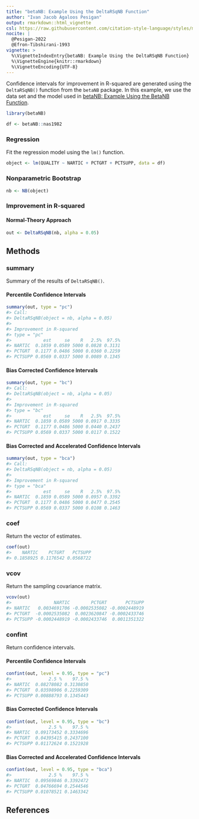 ```yaml
---
title: "betaNB: Example Using the DeltaRSqNB Function"
author: "Ivan Jacob Agaloos Pesigan"
output: rmarkdown::html_vignette
csl: https://raw.githubusercontent.com/citation-style-language/styles/master/apa.csl
nocite: |
  @Pesigan-2022
  @Efron-Tibshirani-1993
vignette: >
  %\VignetteIndexEntry{betaNB: Example Using the DeltaRSqNB Function}
  %\VignetteEngine{knitr::rmarkdown}
  %\VignetteEncoding{UTF-8}
---
```




Confidence intervals for
improvement in R-squared
are generated using
the `DeltaRSqNB()` function from the `betaNB` package.
In this example,
we use the data set and the model used in
[betaNB: Example Using the BetaNB Function](example-beta-nb.html).


``` r
library(betaNB)
```




``` r
df <- betaNB::nas1982
```

### Regression

Fit the regression model using the `lm()` function.


``` r
object <- lm(QUALITY ~ NARTIC + PCTGRT + PCTSUPP, data = df)
```

### Nonparametric Bootstrap


``` r
nb <- NB(object)
```

### Improvement in R-squared

#### Normal-Theory Approach


``` r
out <- DeltaRSqNB(nb, alpha = 0.05)
```

## Methods

### summary

Summary of the results of `DeltaRSqNB()`.

#### Percentile Confidence Intervals


``` r
summary(out, type = "pc")
#> Call:
#> DeltaRSqNB(object = nb, alpha = 0.05)
#> 
#> Improvement in R-squared
#> type = "pc"
#>            est     se    R   2.5%  97.5%
#> NARTIC  0.1859 0.0589 5000 0.0828 0.3131
#> PCTGRT  0.1177 0.0486 5000 0.0360 0.2259
#> PCTSUPP 0.0569 0.0337 5000 0.0089 0.1345
```

#### Bias Corrected Confidence Intervals


``` r
summary(out, type = "bc")
#> Call:
#> DeltaRSqNB(object = nb, alpha = 0.05)
#> 
#> Improvement in R-squared
#> type = "bc"
#>            est     se    R   2.5%  97.5%
#> NARTIC  0.1859 0.0589 5000 0.0917 0.3335
#> PCTGRT  0.1177 0.0486 5000 0.0440 0.2437
#> PCTSUPP 0.0569 0.0337 5000 0.0117 0.1522
```

#### Bias Corrected and Accelerated Confidence Intervals


``` r
summary(out, type = "bca")
#> Call:
#> DeltaRSqNB(object = nb, alpha = 0.05)
#> 
#> Improvement in R-squared
#> type = "bca"
#>            est     se    R   2.5%  97.5%
#> NARTIC  0.1859 0.0589 5000 0.0957 0.3392
#> PCTGRT  0.1177 0.0486 5000 0.0477 0.2545
#> PCTSUPP 0.0569 0.0337 5000 0.0108 0.1463
```

### coef

Return the vector of estimates.


``` r
coef(out)
#>    NARTIC    PCTGRT   PCTSUPP 
#> 0.1858925 0.1176542 0.0568722
```

### vcov

Return the sampling covariance matrix.


``` r
vcov(out)
#>                NARTIC        PCTGRT       PCTSUPP
#> NARTIC   0.0034691706 -0.0002535082 -0.0002448919
#> PCTGRT  -0.0002535082  0.0023620847 -0.0002433746
#> PCTSUPP -0.0002448919 -0.0002433746  0.0011351322
```

### confint

Return confidence intervals.

#### Percentile Confidence Intervals


``` r
confint(out, level = 0.95, type = "pc")
#>              2.5 %    97.5 %
#> NARTIC  0.08278082 0.3130850
#> PCTGRT  0.03598906 0.2259309
#> PCTSUPP 0.00888793 0.1345443
```

#### Bias Corrected Confidence Intervals


``` r
confint(out, level = 0.95, type = "bc")
#>              2.5 %    97.5 %
#> NARTIC  0.09173452 0.3334696
#> PCTGRT  0.04395415 0.2437100
#> PCTSUPP 0.01172624 0.1521928
```

#### Bias Corrected and Accelerated Confidence Intervals


``` r
confint(out, level = 0.95, type = "bca")
#>              2.5 %    97.5 %
#> NARTIC  0.09569846 0.3392472
#> PCTGRT  0.04766694 0.2544546
#> PCTSUPP 0.01078521 0.1463342
```

## References
